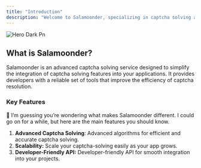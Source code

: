 ```yaml
---
title: "Introduction"
description: "Welcome to Salamoonder, specializing in captcha solving and beyond. Salamoonder helps automate your tasks on protected websites."
---
```


![Hero Dark Pn](/images/salamoonder-hero.png)

## What is Salamoonder?

Salamoonder is an advanced captcha solving service designed to simplify the integration of captcha solving features into your applications. It provides developers with a reliable set of tools that improve the efficiency of captcha resolution.

### Key Features

🤔 I’m guessing you’re wondering what makes Salamoonder different. I could go on for a while, but here are the main features you should know.

1. **Advanced Captcha Solving**: Advanced algorithms for efficient and accurate captcha solving.
2. **Scalability:** Scale your captcha-solving easily as your app grows.
3. **Developer-Friendly API:** Developer-friendly API for smooth integration into your projects.
